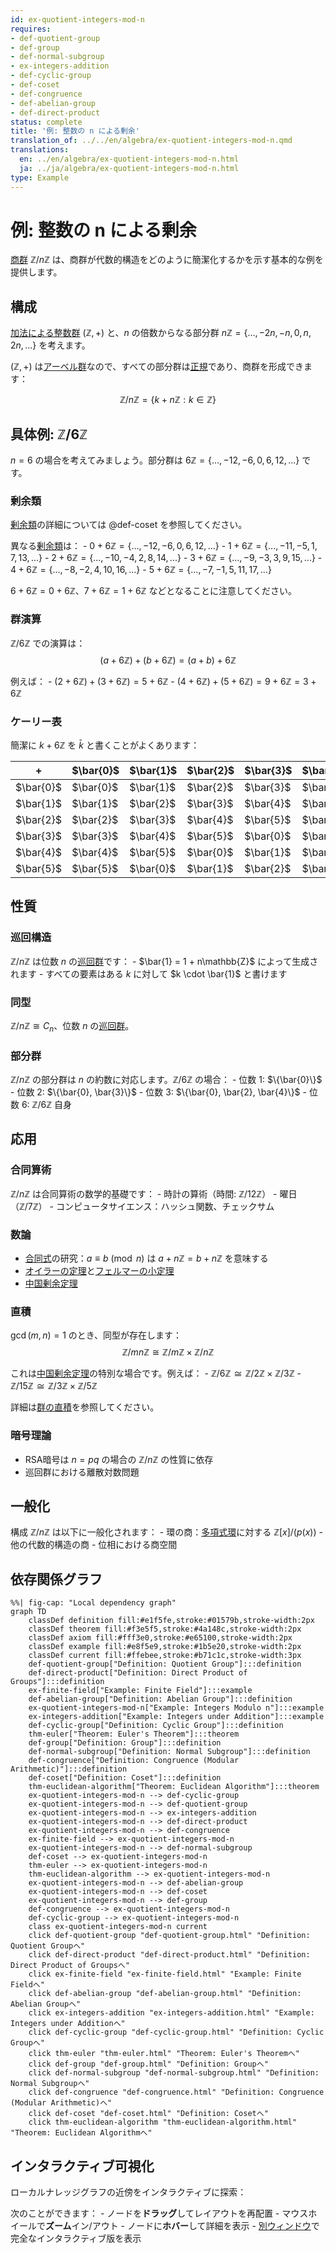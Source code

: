 ```yaml
---
id: ex-quotient-integers-mod-n
requires:
- def-quotient-group
- def-group
- def-normal-subgroup
- ex-integers-addition
- def-cyclic-group
- def-coset
- def-congruence
- def-abelian-group
- def-direct-product
status: complete
title: '例: 整数の n による剰余'
translation_of: ../../en/algebra/ex-quotient-integers-mod-n.qmd
translations:
  en: ../en/algebra/ex-quotient-integers-mod-n.html
  ja: ../ja/algebra/ex-quotient-integers-mod-n.html
type: Example
---
```


# 例: 整数の n による剰余 {#ex-quotient-integers-mod-n}

[商群](def-quotient-group.qmd) $\mathbb{Z}/n\mathbb{Z}$ は、商群が代数的構造をどのように簡潔化するかを示す基本的な例を提供します。

## 構成

[加法による整数群](ex-integers-addition.qmd) $(\mathbb{Z}, +)$ と、$n$ の倍数からなる部分群 $n\mathbb{Z} = \{..., -2n, -n, 0, n, 2n, ...\}$ を考えます。

$(\mathbb{Z}, +)$ は[アーベル群](def-abelian-group.qmd)なので、すべての部分群は[正規](def-normal-subgroup.qmd)であり、商群を形成できます：

$$\mathbb{Z}/n\mathbb{Z} = \{k + n\mathbb{Z} : k \in \mathbb{Z}\}$$

## 具体例: $\mathbb{Z}/6\mathbb{Z}$

$n = 6$ の場合を考えてみましょう。部分群は $6\mathbb{Z} = \{..., -12, -6, 0, 6, 12, ...\}$ です。

### 剰余類

[剰余類](def-coset.qmd)の詳細については @def-coset を参照してください。

異なる[剰余類](def-coset.qmd)は：
- $0 + 6\mathbb{Z} = \{..., -12, -6, 0, 6, 12, ...\}$
- $1 + 6\mathbb{Z} = \{..., -11, -5, 1, 7, 13, ...\}$
- $2 + 6\mathbb{Z} = \{..., -10, -4, 2, 8, 14, ...\}$
- $3 + 6\mathbb{Z} = \{..., -9, -3, 3, 9, 15, ...\}$
- $4 + 6\mathbb{Z} = \{..., -8, -2, 4, 10, 16, ...\}$
- $5 + 6\mathbb{Z} = \{..., -7, -1, 5, 11, 17, ...\}$

$6 + 6\mathbb{Z} = 0 + 6\mathbb{Z}$、$7 + 6\mathbb{Z} = 1 + 6\mathbb{Z}$ などとなることに注意してください。

### 群演算

$\mathbb{Z}/6\mathbb{Z}$ での演算は：
$$(a + 6\mathbb{Z}) + (b + 6\mathbb{Z}) = (a + b) + 6\mathbb{Z}$$

例えば：
- $(2 + 6\mathbb{Z}) + (3 + 6\mathbb{Z}) = 5 + 6\mathbb{Z}$
- $(4 + 6\mathbb{Z}) + (5 + 6\mathbb{Z}) = 9 + 6\mathbb{Z} = 3 + 6\mathbb{Z}$

### ケーリー表

簡潔に $k + 6\mathbb{Z}$ を $\bar{k}$ と書くことがよくあります：

| + | $\bar{0}$ | $\bar{1}$ | $\bar{2}$ | $\bar{3}$ | $\bar{4}$ | $\bar{5}$ |
|---|-----------|-----------|-----------|-----------|-----------|-----------|
| $\bar{0}$ | $\bar{0}$ | $\bar{1}$ | $\bar{2}$ | $\bar{3}$ | $\bar{4}$ | $\bar{5}$ |
| $\bar{1}$ | $\bar{1}$ | $\bar{2}$ | $\bar{3}$ | $\bar{4}$ | $\bar{5}$ | $\bar{0}$ |
| $\bar{2}$ | $\bar{2}$ | $\bar{3}$ | $\bar{4}$ | $\bar{5}$ | $\bar{0}$ | $\bar{1}$ |
| $\bar{3}$ | $\bar{3}$ | $\bar{4}$ | $\bar{5}$ | $\bar{0}$ | $\bar{1}$ | $\bar{2}$ |
| $\bar{4}$ | $\bar{4}$ | $\bar{5}$ | $\bar{0}$ | $\bar{1}$ | $\bar{2}$ | $\bar{3}$ |
| $\bar{5}$ | $\bar{5}$ | $\bar{0}$ | $\bar{1}$ | $\bar{2}$ | $\bar{3}$ | $\bar{4}$ |

## 性質

### 巡回構造

$\mathbb{Z}/n\mathbb{Z}$ は位数 $n$ の[巡回群](def-cyclic-group.qmd)です：
- $\bar{1} = 1 + n\mathbb{Z}$ によって生成されます
- すべての要素はある $k$ に対して $k \cdot \bar{1}$ と書けます

### 同型

$\mathbb{Z}/n\mathbb{Z} \cong C_n$、位数 $n$ の[巡回群](def-cyclic-group.qmd)。

### 部分群

$\mathbb{Z}/n\mathbb{Z}$ の部分群は $n$ の約数に対応します。$\mathbb{Z}/6\mathbb{Z}$ の場合：
- 位数 1: $\{\bar{0}\}$
- 位数 2: $\{\bar{0}, \bar{3}\}$
- 位数 3: $\{\bar{0}, \bar{2}, \bar{4}\}$
- 位数 6: $\mathbb{Z}/6\mathbb{Z}$ 自身

## 応用

### 合同算術

$\mathbb{Z}/n\mathbb{Z}$ は合同算術の数学的基礎です：
- 時計の算術（時間: $\mathbb{Z}/12\mathbb{Z}$）
- 曜日（$\mathbb{Z}/7\mathbb{Z}$）
- コンピュータサイエンス：ハッシュ関数、チェックサム

### 数論

- [合同式](../number-theory/def-congruence.qmd)の研究：$a \equiv b \pmod{n}$ は $a + n\mathbb{Z} = b + n\mathbb{Z}$ を意味する
- [オイラーの定理](../number-theory/thm-euler.qmd)と[フェルマーの小定理](../number-theory/thm-fermat-little.qmd)
- [中国剰余定理](../number-theory/thm-chinese-remainder.qmd)

### 直積

$\gcd(m,n) = 1$ のとき、同型が存在します：
$$\mathbb{Z}/mn\mathbb{Z} \cong \mathbb{Z}/m\mathbb{Z} \times \mathbb{Z}/n\mathbb{Z}$$

これは[中国剰余定理](../number-theory/thm-chinese-remainder.qmd)の特別な場合です。例えば：
- $\mathbb{Z}/6\mathbb{Z} \cong \mathbb{Z}/2\mathbb{Z} \times \mathbb{Z}/3\mathbb{Z}$
- $\mathbb{Z}/15\mathbb{Z} \cong \mathbb{Z}/3\mathbb{Z} \times \mathbb{Z}/5\mathbb{Z}$

詳細は[群の直積](def-direct-product.qmd)を参照してください。

### 暗号理論

- RSA暗号は $n = pq$ の場合の $\mathbb{Z}/n\mathbb{Z}$ の性質に依存
- 巡回群における離散対数問題

## 一般化

構成 $\mathbb{Z}/n\mathbb{Z}$ は以下に一般化されます：
- 環の商：[多項式環](def-polynomial-ring.qmd)に対する $\mathbb{Z}[x]/(p(x))$
- 他の代数的構造の商
- 位相における商空間

## 依存関係グラフ

```mermaid
%%| fig-cap: "Local dependency graph"
graph TD
    classDef definition fill:#e1f5fe,stroke:#01579b,stroke-width:2px
    classDef theorem fill:#f3e5f5,stroke:#4a148c,stroke-width:2px
    classDef axiom fill:#fff3e0,stroke:#e65100,stroke-width:2px
    classDef example fill:#e8f5e9,stroke:#1b5e20,stroke-width:2px
    classDef current fill:#ffebee,stroke:#b71c1c,stroke-width:3px
    def-quotient-group["Definition: Quotient Group"]:::definition
    def-direct-product["Definition: Direct Product of Groups"]:::definition
    ex-finite-field["Example: Finite Field"]:::example
    def-abelian-group["Definition: Abelian Group"]:::definition
    ex-quotient-integers-mod-n["Example: Integers Modulo n"]:::example
    ex-integers-addition["Example: Integers under Addition"]:::example
    def-cyclic-group["Definition: Cyclic Group"]:::definition
    thm-euler["Theorem: Euler's Theorem"]:::theorem
    def-group["Definition: Group"]:::definition
    def-normal-subgroup["Definition: Normal Subgroup"]:::definition
    def-congruence["Definition: Congruence (Modular Arithmetic)"]:::definition
    def-coset["Definition: Coset"]:::definition
    thm-euclidean-algorithm["Theorem: Euclidean Algorithm"]:::theorem
    ex-quotient-integers-mod-n --> def-cyclic-group
    ex-quotient-integers-mod-n --> def-quotient-group
    ex-quotient-integers-mod-n --> ex-integers-addition
    ex-quotient-integers-mod-n --> def-direct-product
    ex-quotient-integers-mod-n --> def-congruence
    ex-finite-field --> ex-quotient-integers-mod-n
    ex-quotient-integers-mod-n --> def-normal-subgroup
    def-coset --> ex-quotient-integers-mod-n
    thm-euler --> ex-quotient-integers-mod-n
    thm-euclidean-algorithm --> ex-quotient-integers-mod-n
    ex-quotient-integers-mod-n --> def-abelian-group
    ex-quotient-integers-mod-n --> def-coset
    ex-quotient-integers-mod-n --> def-group
    def-congruence --> ex-quotient-integers-mod-n
    def-cyclic-group --> ex-quotient-integers-mod-n
    class ex-quotient-integers-mod-n current
    click def-quotient-group "def-quotient-group.html" "Definition: Quotient Groupへ"
    click def-direct-product "def-direct-product.html" "Definition: Direct Product of Groupsへ"
    click ex-finite-field "ex-finite-field.html" "Example: Finite Fieldへ"
    click def-abelian-group "def-abelian-group.html" "Definition: Abelian Groupへ"
    click ex-integers-addition "ex-integers-addition.html" "Example: Integers under Additionへ"
    click def-cyclic-group "def-cyclic-group.html" "Definition: Cyclic Groupへ"
    click thm-euler "thm-euler.html" "Theorem: Euler's Theoremへ"
    click def-group "def-group.html" "Definition: Groupへ"
    click def-normal-subgroup "def-normal-subgroup.html" "Definition: Normal Subgroupへ"
    click def-congruence "def-congruence.html" "Definition: Congruence (Modular Arithmetic)へ"
    click def-coset "def-coset.html" "Definition: Cosetへ"
    click thm-euclidean-algorithm "thm-euclidean-algorithm.html" "Theorem: Euclidean Algorithmへ"
```

## インタラクティブ可視化

ローカルナレッジグラフの近傍をインタラクティブに探索：

::: {.graph-viz data-id="ex-quotient-integers-mod-n" data-width="700" data-height="500"}
:::

次のことができます：
- ノードを**ドラッグ**してレイアウトを再配置
- マウスホイールで**ズーム**イン/アウト
- ノードに**ホバー**して詳細を表示
- [別ウィンドウ](../../output/interactive/ex-quotient-integers-mod-n.html){target="_blank"}で完全なインタラクティブ版を表示
